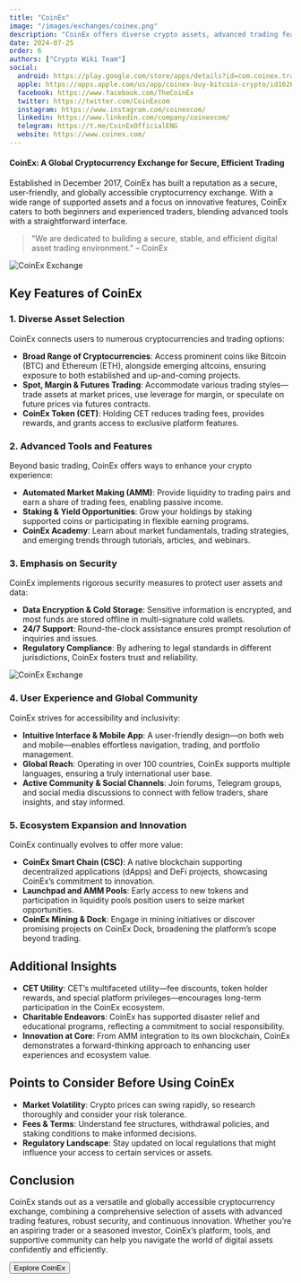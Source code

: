 ```yaml
---
title: "CoinEx"
image: "/images/exchanges/coinex.png"
description: "CoinEx offers diverse crypto assets, advanced trading features, and a user-friendly platform for traders of all levels."
date: 2024-07-25
order: 6
authors: ["Crypto Wiki Team"]
social:
  android: https://play.google.com/store/apps/details?id=com.coinex.trade.play
  apple: https://apps.apple.com/us/app/coinex-buy-bitcoin-crypto/id1626447428
  facebook: https://www.facebook.com/TheCoinEx
  twitter: https://twitter.com/CoinExcom
  instagram: https://www.instagram.com/coinexcom/
  linkedin: https://www.linkedin.com/company/coinexcom/
  telegram: https://t.me/CoinExOfficialENG
  website: https://www.coinex.com/
---
```


#### CoinEx: A Global Cryptocurrency Exchange for Secure, Efficient Trading

Established in December 2017, CoinEx has built a reputation as a secure, user-friendly, and globally accessible cryptocurrency exchange. With a wide range of supported assets and a focus on innovative features, CoinEx caters to both beginners and experienced traders, blending advanced tools with a straightforward interface.

> "We are dedicated to building a secure, stable, and efficient digital asset trading environment." – CoinEx

![CoinEx Exchange](/images/exchanges/coinex.png)

## Key Features of CoinEx

### 1. Diverse Asset Selection

CoinEx connects users to numerous cryptocurrencies and trading options:

- **Broad Range of Cryptocurrencies**: Access prominent coins like Bitcoin (BTC) and Ethereum (ETH), alongside emerging altcoins, ensuring exposure to both established and up-and-coming projects.
- **Spot, Margin & Futures Trading**: Accommodate various trading styles—trade assets at market prices, use leverage for margin, or speculate on future prices via futures contracts.
- **CoinEx Token (CET)**: Holding CET reduces trading fees, provides rewards, and grants access to exclusive platform features.

### 2. Advanced Tools and Features

Beyond basic trading, CoinEx offers ways to enhance your crypto experience:

- **Automated Market Making (AMM)**: Provide liquidity to trading pairs and earn a share of trading fees, enabling passive income.
- **Staking & Yield Opportunities**: Grow your holdings by staking supported coins or participating in flexible earning programs.
- **CoinEx Academy**: Learn about market fundamentals, trading strategies, and emerging trends through tutorials, articles, and webinars.

### 3. Emphasis on Security

CoinEx implements rigorous security measures to protect user assets and data:

- **Data Encryption & Cold Storage**: Sensitive information is encrypted, and most funds are stored offline in multi-signature cold wallets.
- **24/7 Support**: Round-the-clock assistance ensures prompt resolution of inquiries and issues.
- **Regulatory Compliance**: By adhering to legal standards in different jurisdictions, CoinEx fosters trust and reliability.

![CoinEx Exchange](/images/posts/coinex-exchange.png)

### 4. User Experience and Global Community

CoinEx strives for accessibility and inclusivity:

- **Intuitive Interface & Mobile App**: A user-friendly design—on both web and mobile—enables effortless navigation, trading, and portfolio management.
- **Global Reach**: Operating in over 100 countries, CoinEx supports multiple languages, ensuring a truly international user base.
- **Active Community & Social Channels**: Join forums, Telegram groups, and social media discussions to connect with fellow traders, share insights, and stay informed.

### 5. Ecosystem Expansion and Innovation

CoinEx continually evolves to offer more value:

- **CoinEx Smart Chain (CSC)**: A native blockchain supporting decentralized applications (dApps) and DeFi projects, showcasing CoinEx’s commitment to innovation.
- **Launchpad and AMM Pools**: Early access to new tokens and participation in liquidity pools position users to seize market opportunities.
- **CoinEx Mining & Dock**: Engage in mining initiatives or discover promising projects on CoinEx Dock, broadening the platform’s scope beyond trading.

## Additional Insights

- **CET Utility**: CET’s multifaceted utility—fee discounts, token holder rewards, and special platform privileges—encourages long-term participation in the CoinEx ecosystem.
- **Charitable Endeavors**: CoinEx has supported disaster relief and educational programs, reflecting a commitment to social responsibility.
- **Innovation at Core**: From AMM integration to its own blockchain, CoinEx demonstrates a forward-thinking approach to enhancing user experiences and ecosystem value.

## Points to Consider Before Using CoinEx

- **Market Volatility**: Crypto prices can swing rapidly, so research thoroughly and consider your risk tolerance.
- **Fees & Terms**: Understand fee structures, withdrawal policies, and staking conditions to make informed decisions.
- **Regulatory Landscape**: Stay updated on local regulations that might influence your access to certain services or assets.

## Conclusion

CoinEx stands out as a versatile and globally accessible cryptocurrency exchange, combining a comprehensive selection of assets with advanced trading features, robust security, and continuous innovation. Whether you’re an aspiring trader or a seasoned investor, CoinEx’s platform, tools, and supportive community can help you navigate the world of digital assets confidently and efficiently.

<Button href="https://www.coinex.com/">Explore CoinEx</Button>
